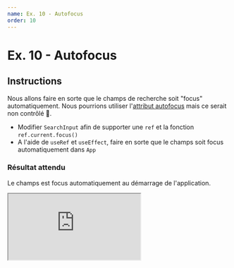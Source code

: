 ```yaml
---
name: Ex. 10 - Autofocus
order: 10
---
```


# Ex. 10 - Autofocus

## Instructions

Nous allons faire en sorte que le champs de recherche soit "focus" automatiquement. Nous pourrions utiliser l'[attribut autofocus](https://developer.mozilla.org/en-US/docs/Web/API/HTMLSelectElement/autofocus) mais ce serait non contrôlé 😬.

- Modifier `SearchInput` afin de supporter une `ref` et la fonction `ref.current.focus()`
- A l'aide de `useRef` et `useEffect`, faire en sorte que le champs soit focus automatiquement dans `App`

### Résultat attendu

Le champs est focus automatiquement au démarrage de l'application.

<iframe
  src="https://codesandbox.io/embed/github/smooth-code/react-hooks-workshop/tree/end-exercise-10/?fontsize=14&view=preview"
  style={{
    width: '100%',
    height: 500,
    border: 0,
    borderRadius: 4,
    overflow: 'hidden',
  }}
  sandbox="allow-modals allow-forms allow-popups allow-scripts allow-same-origin"
/>

## Aide

### Forward ref

```js
import React from 'react'

export default React.forwardRef(function MyInput(props, ref) {
  return <input ref={ref} {...props} />
})
```

### Utilisation d'une ref

```js
function Example() {
  const inputRef = useRef()

  useEffect(() => {
    inputRef.current.focus()
  }, [])

  return <input ref={inputRef} />
```
